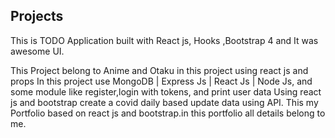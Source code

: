 ## Projects 

<ProjectCard title="Todo App" link="https://tarun-rathore-todoapp.netlify.app/" bg="linear-gradient(217deg, rgba(255,0,0,.8), rgba(255,0,0,0) 70.71%),
            linear-gradient(127deg, rgba(0,255,0,.8), rgba(0,255,0,0) 70.71%),
            linear-gradient(336deg, rgba(0,0,255,.8), rgba(0,0,255,0) 70.71%);">
This is TODO Application built with React js, Hooks ,Bootstrap 4 and It was awesome UI.
</ProjectCard>

<ProjectCard title="Anime-List App" link="https://tarunrathore-anime-app.netlify.app/" bg="linear-gradient(135deg, orange 45%, cyan);">
This Project belong to Anime and Otaku in this project using react js and props 
</ProjectCard>

<ProjectCard title="mern website" link="https://tarunrathore-mernweb.herokuapp.com/" bg="linear-gradient(to bottom right, red, yellow);">
In this project use MongoDB | Express Js | React Js | Node Js, and some module like register,login with tokens, and print user data
</ProjectCard>
<ProjectCard title="Covid-19 Update Data" link="https://tarunrathore-covid19update.netlify.app/" bg="linear-gradient(90deg, rgba(238,224,12,1) 23%, rgba(68,233,45,1) 100%);">
Using react js and bootstrap create a covid daily based update data using API. 
</ProjectCard>
<ProjectCard title="tarun portfolio" link="https://tarun-rathore-portfolio.netlify.app/" bg="linear-gradient(90deg, rgba(238,224,12,1) 23%, rgba(68,233,45,1) 100%);">
This my Portfolio based on react js and bootstrap.in this portfolio all details belong to me.
</ProjectCard>

